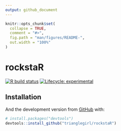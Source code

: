 ```yaml
---
output: github_document
---
```


<!-- README.md is generated from README.Rmd. Please edit that file -->

```r
knitr::opts_chunk$set(
  collapse = TRUE,
  comment = "#>",
  fig.path = "man/figures/README-",
  out.width = "100%"
)
```

# rockstaR

<!-- badges: start -->
[![R build status](https://github.com/trianglegirl/rockstaR/workflows/R-CMD-check/badge.svg)](https://github.com/trianglegirl/rockstaR/actions)
[![Lifecycle: experimental](https://img.shields.io/badge/lifecycle-experimental-orange.svg)](https://www.tidyverse.org/lifecycle/#experimental)
<!-- badges: end -->

## Installation

And the development version from [GitHub](https://github.com/) with:

``` r
# install.packages("devtools")
devtools::install_github("trianglegirl/rockstaR")
```
